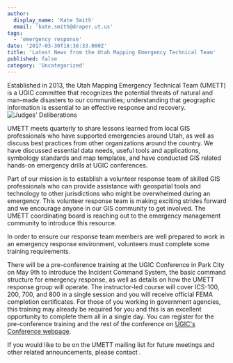 ```yaml
---
author:
  display_name: 'Kate Smith'
  email: 'kate.smith@draper.ut.us'
tags:
  - 'emergency response'
date: '2017-03-30T18:36:33.000Z'
title: 'Latest News from the Utah Mapping Emergency Technical Team'
published: false
category: 'Uncategorized'
---
```


Established in 2013, the Utah Mapping Emergency Technical Team (UMETT) is a UGIC committee that recognizes the potential threats of natural and man-made disasters to our communities; understanding that geographic information is essential to an effective response and recovery. ![Judges' Deliberations](/images/404.png)

UMETT meets quarterly to share lessons learned from local GIS professionals who have supported emergencies around Utah, as well as discuss best practices from other organizations around the country. We have discussed essential data needs, useful tools and applications, symbology standards and map templates, and have conducted GIS related hands-on emergency drills at UGIC conferences.

Part of our mission is to establish a volunteer response team of skilled GIS professionals who can provide assistance with geospatial tools and technology to other jurisdictions who might be overwhelmed during an emergency. This volunteer response team is making exciting strides forward and we encourage anyone in our GIS community to get involved. The UMETT coordinating board is reaching out to the emergency management community to introduce this resource.

In order to ensure our response team members are well prepared to work in an emergency response environment, volunteers must complete some training requirements.

There will be a pre-conference training at the UGIC Conference in Park City on May 9th to introduce the Incident Command System, the basic command structure for emergency response, as well as details on how the UMETT response group will operate. The instructor-led course will cover ICS-100, 200, 700, and 800 in a single session and you will receive official FEMA completion certificates. For those of you working in government agencies, this training may already be required for you and this is an excellent opportunity to complete them all in a single day. You can register for the pre-conference training and the rest of the conference on [UGIC's Conference webpage](http://ugic.org/ugic/ugic-conference-2017/).

If you would like to be on the UMETT mailing list for future meetings and other related announcements, please contact <Contacts inline subject={frontmatter.title} contactKey="utah_mapping_emergency_technical_team" />.
